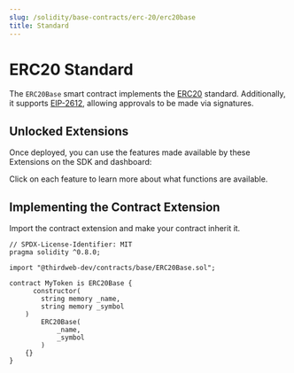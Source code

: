 ```yaml
---
slug: /solidity/base-contracts/erc-20/erc20base
title: Standard
---
```



# ERC20 Standard

The `ERC20Base` smart contract implements the [ERC20](https://eips.ethereum.org/EIPS/eip-20) standard.
Additionally, it supports [EIP-2612](https://eips.ethereum.org/EIPS/eip-2612), allowing approvals to be made via signatures.

<ViewContractCodeButton
  link="https://github.com/thirdweb-dev/contracts/blob/main/contracts/base/ERC20Base.sol"
  name="ERC20Base"
/>

## Unlocked Extensions

Once deployed, you can use the features made available by these Extensions on the SDK and dashboard:

Click on each feature to learn more about what functions are available.

<div className="row" style={{ marginBottom: 24, flexWrap: "wrap" }}>
  <div className="col col--4" style={{ padding: 8 }}>
    <QuickstartCard
      name="ERC20 Standard"
      link="/solidity/extensions/erc20"
      image="/assets/icons/token.png"
    />
  </div>
  <div className="col col--4" style={{ padding: 8 }}>
    <QuickstartCard
      name="Mintable"
      link="/solidity/extensions/erc20mintable"
      image="/assets/icons/token.png"
    />
  </div>
  <div className="col col--4" style={{ padding: 8 }}>
    <QuickstartCard
      name="Batch Mintable"
      link="/solidity/extensions/erc20batchmintable"
      image="/assets/icons/token.png"
    />
  </div>
  <div className="col col--4" style={{ padding: 8 }}>
    <QuickstartCard
      name="Burnable"
      link="/solidity/extensions/erc20burnable"
      image="/assets/icons/token.png"
    />
  </div>
  <div className="col col--4" style={{ padding: 8 }}>
    <QuickstartCard
      name="Contract Metadata"
      link="/solidity/extensions/contractmetadata"
      image="/assets/icons/general.png"
    />
  </div>
  <div className="col col--4" style={{ padding: 8 }}>
    <QuickstartCard
      name="Ownable"
      link="/solidity/extensions/ownable"
      image="/assets/icons/general.png"
    />
  </div>
</div>

## Implementing the Contract Extension

Import the contract extension and make your contract inherit it.

```solidity
// SPDX-License-Identifier: MIT
pragma solidity ^0.8.0;

import "@thirdweb-dev/contracts/base/ERC20Base.sol";

contract MyToken is ERC20Base {
	  constructor(
        string memory _name,
        string memory _symbol
    )
        ERC20Base(
            _name,
            _symbol
        )
    {}
}
```
